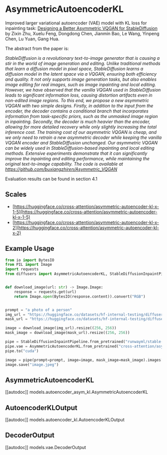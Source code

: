 # AsymmetricAutoencoderKL

Improved larger variational autoencoder (VAE) model with KL loss for inpainting task: [Designing a Better Asymmetric VQGAN for StableDiffusion](https://arxiv.org/abs/2306.04632) by Zixin Zhu, Xuelu Feng, Dongdong Chen, Jianmin Bao, Le Wang, Yinpeng Chen, Lu Yuan, Gang Hua.

The abstract from the paper is:

*StableDiffusion is a revolutionary text-to-image generator that is causing a stir in the world of image generation and editing. Unlike traditional methods that learn a diffusion model in pixel space, StableDiffusion learns a diffusion model in the latent space via a VQGAN, ensuring both efficiency and quality. It not only supports image generation tasks, but also enables image editing for real images, such as image inpainting and local editing. However, we have observed that the vanilla VQGAN used in StableDiffusion leads to significant information loss, causing distortion artifacts even in non-edited image regions. To this end, we propose a new asymmetric VQGAN with two simple designs. Firstly, in addition to the input from the encoder, the decoder contains a conditional branch that incorporates information from task-specific priors, such as the unmasked image region in inpainting. Secondly, the decoder is much heavier than the encoder, allowing for more detailed recovery while only slightly increasing the total inference cost. The training cost of our asymmetric VQGAN is cheap, and we only need to retrain a new asymmetric decoder while keeping the vanilla VQGAN encoder and StableDiffusion unchanged. Our asymmetric VQGAN can be widely used in StableDiffusion-based inpainting and local editing methods. Extensive experiments demonstrate that it can significantly improve the inpainting and editing performance, while maintaining the original text-to-image capability. The code is available at https://github.com/buxiangzhiren/Asymmetric_VQGAN*

Evaluation results can be found in section 4.1

## Scales

* [https://huggingface.co/cross-attention/asymmetric-autoencoder-kl-x-1-5](https://huggingface.co/cross-attention/asymmetric-autoencoder-kl-x-1-5)
* [https://huggingface.co/cross-attention/asymmetric-autoencoder-kl-x-2](https://huggingface.co/cross-attention/asymmetric-autoencoder-kl-x-2)

## Example Usage

```python
from io import BytesIO
from PIL import Image
import requests
from diffusers import AsymmetricAutoencoderKL, StableDiffusionInpaintPipeline


def download_image(url: str) -> Image.Image:
    response = requests.get(url)
    return Image.open(BytesIO(response.content)).convert("RGB")


prompt = "a photo of a person"
img_url = "https://huggingface.co/datasets/hf-internal-testing/diffusers-images/resolve/main/repaint/celeba_hq_256.png"
mask_url = "https://huggingface.co/datasets/hf-internal-testing/diffusers-images/resolve/main/repaint/mask_256.png"

image = download_image(img_url).resize((256, 256))
mask_image = download_image(mask_url).resize((256, 256))

pipe = StableDiffusionInpaintPipeline.from_pretrained("runwayml/stable-diffusion-inpainting")
pipe.vae = AsymmetricAutoencoderKL.from_pretrained("cross-attention/asymmetric-autoencoder-kl-x-1-5")
pipe.to("cuda")

image = pipe(prompt=prompt, image=image, mask_image=mask_image).images[0]
image.save("image.jpeg")
```

## AsymmetricAutoencoderKL

[[autodoc]] models.autoencoder_asym_kl.AsymmetricAutoencoderKL

## AutoencoderKLOutput

[[autodoc]] models.autoencoder_kl.AutoencoderKLOutput

## DecoderOutput

[[autodoc]] models.vae.DecoderOutput
